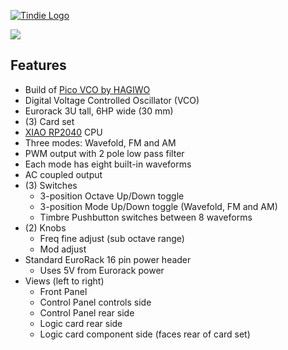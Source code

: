 <a href="https://www.tindie.com/products/28598/"><img src="http://land-boards.com/blwiki/images/5/51/Tindie-mediums.png" alt="Tindie Logo"></img></a> 

<IMG SRC="http://land-boards.com/blwiki/images/8/8b/ER-VCO-03_SET_P1080788-720px.jpg"></IMG>

== Features ==

* Build of [https://note.com/solder_state/n/nca6a1dec3921 Pico VCO by HAGIWO]
* Digital Voltage Controlled Oscillator (VCO)
* Eurorack 3U tall, 6HP wide (30 mm)
* (3) Card set
* [https://www.seeedstudio.com/XIAO-RP2040-v1-0-p-5026.html XIAO RP2040] CPU
* Three modes: Wavefold, FM and AM
* PWM output with 2 pole low pass filter
* Each mode has eight built-in waveforms
* AC coupled output
* (3) Switches
** 3-position Octave Up/Down toggle
** 3-position Mode Up/Down toggle (Wavefold, FM and AM)
** Timbre Pushbutton switches between 8 waveforms
* (2) Knobs
** Freq fine adjust (sub octave range)
** Mod adjust
* Standard EuroRack 16 pin power header
** Uses 5V from Eurorack power
* Views (left to right)
** Front Panel
** Control Panel controls side
** Control Panel rear side
** Logic card rear side
** Logic card component side (faces rear of card set)
